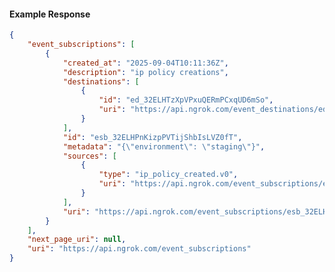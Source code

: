 #### Example Response

```json
{
	"event_subscriptions": [
		{
			"created_at": "2025-09-04T10:11:36Z",
			"description": "ip policy creations",
			"destinations": [
				{
					"id": "ed_32ELHTzXpVPxuQERmPCxqUD6mSo",
					"uri": "https://api.ngrok.com/event_destinations/ed_32ELHTzXpVPxuQERmPCxqUD6mSo"
				}
			],
			"id": "esb_32ELHPnKizpPVTijShbIsLVZ0fT",
			"metadata": "{\"environment\": \"staging\"}",
			"sources": [
				{
					"type": "ip_policy_created.v0",
					"uri": "https://api.ngrok.com/event_subscriptions/esb_32ELHPnKizpPVTijShbIsLVZ0fT/sources/ip_policy_created.v0"
				}
			],
			"uri": "https://api.ngrok.com/event_subscriptions/esb_32ELHPnKizpPVTijShbIsLVZ0fT"
		}
	],
	"next_page_uri": null,
	"uri": "https://api.ngrok.com/event_subscriptions"
}
```
